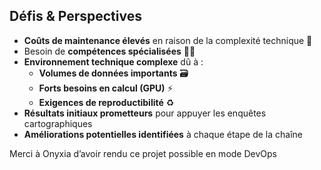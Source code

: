 ## Défis & Perspectives

- [**Coûts de maintenance élevés**]{.orange} en raison de la complexité technique 💸  
- Besoin de [**compétences spécialisées**]{.blue2} 🧑‍💻  
- [**Environnement technique complexe**]{.orange} dû à :  
    - [**Volumes de données importants**]{.blue2} 🗃️  
    - [**Forts besoins en calcul (GPU)**]{.blue2} ⚡  
    - [**Exigences de reproductibilité**]{.blue2} ♻️  
- [**Résultats initiaux prometteurs**]{.orange} pour appuyer les enquêtes cartographiques  
- [**Améliorations potentielles identifiées**]{.orange} à chaque étape de la chaîne  

::: {.notes}
Merci à Onyxia d'avoir rendu ce projet possible en mode DevOps
:::